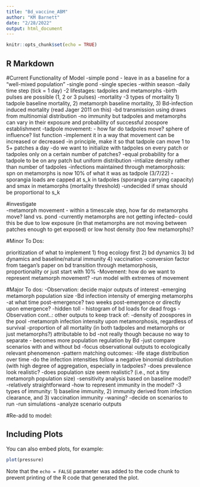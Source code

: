 ```yaml
---
title: "Bd_vaccine_ABM"
author: "KM Barnett"
date: "2/28/2022"
output: html_document
---
```


```r
knitr::opts_chunk$set(echo = TRUE)
```

## R Markdown

#Current Functionality of Model
-simple pond - leave in as a baseline for a "well-mixed population"
-single pond
-single species
-within season
-daily time step (tick = 1 day)
-2 lifestages: tadpoles and metamorphs
-birth pulses are possible (1, 2 or 3 pulses)
-mortality
  -3 types of mortality
    1) tadpole baseline mortality, 2) metamorph baseline mortality,
    3) Bd-infection induced mortality (read Jager 2011 on this)
-bd transmission using draws from multinomial distribution
-no immunity but tadpoles and metamorphs can vary in their exposure and probability of successful zoospore establishment
-tadpole movement:
  - how far do tadpoles move? sphere of influence? list function
  -implement it in a way that movement can be increased or decreased
  -in principle, make it so that tadpole can move 1 to 5+ patches a day 
-do we want to initialize with tadpoles on every patch or tadpoles only on a certain number of patches?
    -equal probability for a tadpole to be on any patch but uniform distribution 
    -intialize density rather than number of tadpoles 
-infections maintained through metamorphosis: spn on metamorphs is now 10% of what it was as tadpole (3/7/22)
-sporangia loads are capped at s_k in tadpoles (sporangia carrying capacity) and smax in metamorphs (mortality threshold)
      -undecided if smax should be proportional to s_k
   
#investigate   
    -metamorph movement - within a timescale step, how far do metamorphs move? land vs. pond
        -currently metamorphs are not getting infected-- could this be due to low exposure (in that metamorphs are not            moving between patches enough to get exposed) or low host density (too few metamorphs)?

#Minor To Dos:

prioritization of what to implement
1) frog ecology first
2) bd dynamics
3) bd dynamics and baseline/natural immunity
4) vaccination
-conversion factor from taegan's paper on bd transition through metamorphosis, proportionality or just start with 10%
-Movement: how do we want to represent metamorph movement?
  -run model with extremes of movement

#Major To dos:
-Observation: decide major outputs of interest
    -emerging metamorph population size
    -Bd infection intensity of emerging metamorphs
        -at what time post-emergence? two weeks post-emergence or directly upon emergence?
    -hidden toll - histogram of bd loads for dead frogs
-Observation cont..: other outputs to keep track of:
    -density of zoospores in the pool
    -metamorph infection intensity upon metamorphosis, regardless of survival
    -proportion of all mortality (in both tadpoles and metamorphs or just metamorphs?) attributable to bd
        -not really though because no way to separate - becomes more population regulation by Bd
        -just compare scenarios with and without bd
    -focus observational outputs to ecologically relevant phenomenon
-pattern matching outcomes:
    -life stage distribution over time
    -do the infection intensities follow a negative binomial distribution (with high degree of aggregation, especially in           tadpoles?
    -does prevalence look realistic?
    -does population size seem realistic? (i.e., not a tiny metamorph population size)
-sensitivity analysis based on baseline model?
  -relatively straightforward
-how to represent immunity in the model?
    -3 types of immunity:
      1) baseline immunity, 2) immunity derived from infection clearance, and 3) vaccination immunity
    -waning?
-decide on scenarios to run
-run simulations
-analyze scenario outputs

#Re-add to model:



## Including Plots

You can also embed plots, for example:

```r
plot(pressure)
```

Note that the `echo = FALSE` parameter was added to the code chunk to prevent printing of the R code that generated the plot.
